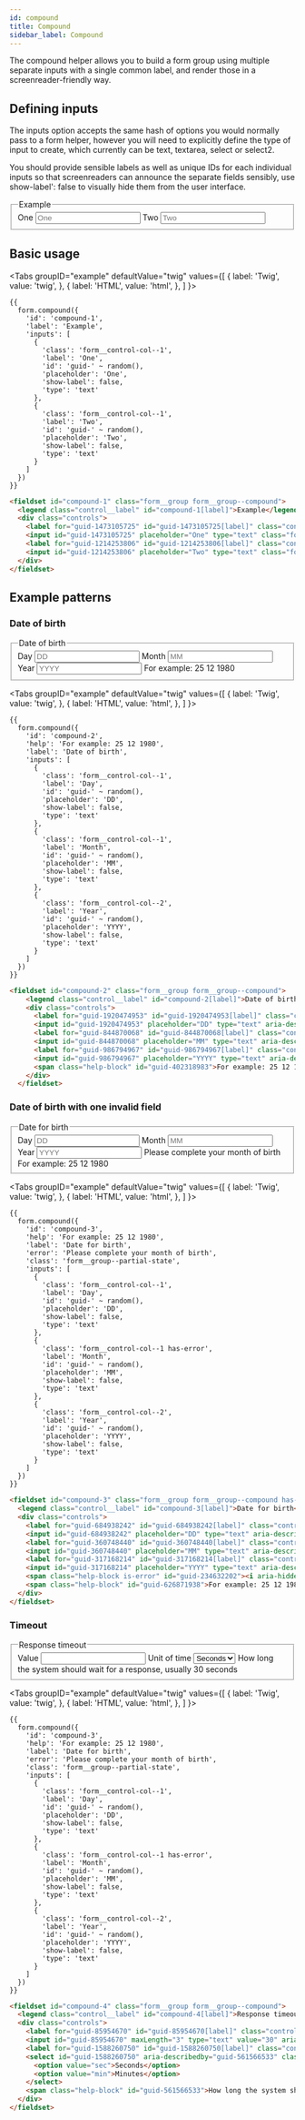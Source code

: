 ```yaml
---
id: compound
title: Compound
sidebar_label: Compound
---
```



The compound helper allows you to build a form group using multiple separate inputs with a single common label, and render those in a screenreader-friendly way.

## Defining inputs

The inputs option accepts the same hash of options you would normally pass to a form helper, however you will need to explicitly define the type of input to create, which currently can be text, textarea, select or select2.

You should provide sensible labels as well as unique IDs for each individual inputs so that screenreaders can announce the separate fields sensibly, use show-label': false to visually hide them from the user interface.

<div className="d-example">
  <fieldset id="compound-1" className="form__group form__group--compound">
    <legend className="control__label" id="compound-1[label]">Example</legend>
    <div className="controls">
      <label htmlFor="guid-1473105725" id="guid-1473105725[label]" className="control__label hide">One</label>
      <input id="guid-1473105725" placeholder="One" type="text" className="form__control form__control-col--1" />
      <label htmlFor="guid-1214253806" id="guid-1214253806[label]" className="control__label hide">Two</label>
      <input id="guid-1214253806" placeholder="Two" type="text" className="form__control form__control-col--1" />
    </div>
  </fieldset>
</div>

## Basic usage

<Tabs
  groupID="example"
  defaultValue="twig"
  values={[
    { label: 'Twig', value: 'twig', },
    { label: 'HTML', value: 'html', },
  ]
}>
<TabItem value="twig">

```twig
{{
  form.compound({
    'id': 'compound-1',
    'label': 'Example',
    'inputs': [
      {
        'class': 'form__control-col--1',
        'label': 'One',
        'id': 'guid-' ~ random(),
        'placeholder': 'One',
        'show-label': false,
        'type': 'text'
      },
      {
        'class': 'form__control-col--1',
        'label': 'Two',
        'id': 'guid-' ~ random(),
        'placeholder': 'Two',
        'show-label': false,
        'type': 'text'
      }
    ]
  })
}}
```

</TabItem>
<TabItem value="html">

```html
<fieldset id="compound-1" class="form__group form__group--compound">
  <legend class="control__label" id="compound-1[label]">Example</legend>
  <div class="controls">
    <label for="guid-1473105725" id="guid-1473105725[label]" class="control__label hide">One</label>
    <input id="guid-1473105725" placeholder="One" type="text" class="form__control form__control-col--1" />
    <label for="guid-1214253806" id="guid-1214253806[label]" class="control__label hide">Two</label>
    <input id="guid-1214253806" placeholder="Two" type="text" class="form__control form__control-col--1" />
  </div>
</fieldset>
```

</TabItem>
</Tabs>

## Example patterns

### Date of birth

<div className="d-example">
  <fieldset id="compound-2" className="form__group form__group--compound">
    <legend className="control__label" id="compound-2[label]">Date of birth</legend>
    <div className="controls">
      <label htmlFor="guid-1920474953" id="guid-1920474953[label]" className="control__label hide">Day</label>
      <input id="guid-1920474953" placeholder="DD" type="text" aria-describedby="guid-402318983" className="form__control form__control-col--1" />
      <label htmlFor="guid-844870068" id="guid-844870068[label]" className="control__label hide">Month</label>
      <input id="guid-844870068" placeholder="MM" type="text" aria-describedby="guid-402318983" className="form__control form__control-col--1" />
      <label htmlFor="guid-986794967" id="guid-986794967[label]" className="control__label hide">Year</label>
      <input id="guid-986794967" placeholder="YYYY" type="text" aria-describedby="guid-402318983" className="form__control form__control-col--2" />
      <span className="help-block" id="guid-402318983">For example: 25 12 1980</span>
    </div>
  </fieldset>
</div>

<Tabs
  groupID="example"
  defaultValue="twig"
  values={[
    { label: 'Twig', value: 'twig', },
    { label: 'HTML', value: 'html', },
  ]
}>
<TabItem value="twig">

```twig
{{
  form.compound({
    'id': 'compound-2',
    'help': 'For example: 25 12 1980',
    'label': 'Date of birth',
    'inputs': [
      {
        'class': 'form__control-col--1',
        'label': 'Day',
        'id': 'guid-' ~ random(),
        'placeholder': 'DD',
        'show-label': false,
        'type': 'text'
      },
      {
        'class': 'form__control-col--1',
        'label': 'Month',
        'id': 'guid-' ~ random(),
        'placeholder': 'MM',
        'show-label': false,
        'type': 'text'
      },
      {
        'class': 'form__control-col--2',
        'label': 'Year',
        'id': 'guid-' ~ random(),
        'placeholder': 'YYYY',
        'show-label': false,
        'type': 'text'
      }
    ]
  })
}}
```

</TabItem>
<TabItem value="html">

```html
<fieldset id="compound-2" class="form__group form__group--compound">
    <legend class="control__label" id="compound-2[label]">Date of birth</legend>
    <div class="controls">
      <label for="guid-1920474953" id="guid-1920474953[label]" class="control__label hide">Day</label>
      <input id="guid-1920474953" placeholder="DD" type="text" aria-describedby="guid-402318983" class="form__control form__control-col--1" />
      <label for="guid-844870068" id="guid-844870068[label]" class="control__label hide">Month</label>
      <input id="guid-844870068" placeholder="MM" type="text" aria-describedby="guid-402318983" class="form__control form__control-col--1" />
      <label for="guid-986794967" id="guid-986794967[label]" class="control__label hide">Year</label>
      <input id="guid-986794967" placeholder="YYYY" type="text" aria-describedby="guid-402318983" class="form__control form__control-col--2" />
      <span class="help-block" id="guid-402318983">For example: 25 12 1980</span>
    </div>
  </fieldset>
```

</TabItem>
</Tabs>

### Date of birth with one invalid field

<div className="d-example">
  <fieldset id="compound-3" className="form__group form__group--compound has-error form__group--partial-state">
    <legend className="control__label" id="compound-3[label]">Date for birth</legend>
    <div className="controls">
      <label htmlFor="guid-684938242" id="guid-684938242[label]" className="control__label hide">Day</label>
      <input id="guid-684938242" placeholder="DD" type="text" aria-describedby="guid-234632202 guid-626871938" className="form__control form__control-col--1" />
      <label htmlFor="guid-360748440" id="guid-360748440[label]" className="control__label hide">Month</label>
      <input id="guid-360748440" placeholder="MM" type="text" aria-describedby="guid-234632202 guid-626871938" className="form__control form__control-col--1 has-error" />
      <label htmlFor="guid-317168214" id="guid-317168214[label]" className="control__label hide">Year</label>
      <input id="guid-317168214" placeholder="YYYY" type="text" aria-describedby="guid-234632202 guid-626871938" className="form__control form__control-col--2" />
      <span className="help-block is-error" id="guid-234632202"><i aria-hidden="true" className="icon-warning-sign"></i> Please complete your month of birth</span>
      <span className="help-block" id="guid-626871938">For example: 25 12 1980</span>
    </div>
  </fieldset>
</div>

<Tabs
  groupID="example"
  defaultValue="twig"
  values={[
    { label: 'Twig', value: 'twig', },
    { label: 'HTML', value: 'html', },
  ]
}>
<TabItem value="twig">

```twig
{{
  form.compound({
    'id': 'compound-3',
    'help': 'For example: 25 12 1980',
    'label': 'Date for birth',
    'error': 'Please complete your month of birth',
    'class': 'form__group--partial-state',
    'inputs': [
      {
        'class': 'form__control-col--1',
        'label': 'Day',
        'id': 'guid-' ~ random(),
        'placeholder': 'DD',
        'show-label': false,
        'type': 'text'
      },
      {
        'class': 'form__control-col--1 has-error',
        'label': 'Month',
        'id': 'guid-' ~ random(),
        'placeholder': 'MM',
        'show-label': false,
        'type': 'text'
      },
      {
        'class': 'form__control-col--2',
        'label': 'Year',
        'id': 'guid-' ~ random(),
        'placeholder': 'YYYY',
        'show-label': false,
        'type': 'text'
      }
    ]
  })
}}
```

</TabItem>
<TabItem value="html">

```html
<fieldset id="compound-3" class="form__group form__group--compound has-error form__group--partial-state">
  <legend class="control__label" id="compound-3[label]">Date for birth</legend>
  <div class="controls">
    <label for="guid-684938242" id="guid-684938242[label]" class="control__label hide">Day</label>
    <input id="guid-684938242" placeholder="DD" type="text" aria-describedby="guid-234632202 guid-626871938" class="form__control form__control-col--1" />
    <label for="guid-360748440" id="guid-360748440[label]" class="control__label hide">Month</label>
    <input id="guid-360748440" placeholder="MM" type="text" aria-describedby="guid-234632202 guid-626871938" class="form__control form__control-col--1 has-error" />
    <label for="guid-317168214" id="guid-317168214[label]" class="control__label hide">Year</label>
    <input id="guid-317168214" placeholder="YYYY" type="text" aria-describedby="guid-234632202 guid-626871938" class="form__control form__control-col--2" />
    <span class="help-block is-error" id="guid-234632202"><i aria-hidden="true" class="icon-warning-sign"></i> Please complete your month of birth</span>
    <span class="help-block" id="guid-626871938">For example: 25 12 1980</span>
  </div>
</fieldset>
```

</TabItem>
</Tabs>

### Timeout

<div className="d-example">
  <fieldset id="compound-4" className="form__group form__group--compound">
    <legend className="control__label" id="compound-4[label]">Response timeout</legend>
    <div className="controls">
      <label htmlFor="guid-85954670" id="guid-85954670[label]" className="control__label hide">Value</label>
      <input id="guid-85954670" maxLength="3" type="text" defaultValue="30" aria-describedby="guid-561566533" className="form__control form__control-col--1" />
      <label htmlFor="guid-1588260750" id="guid-1588260750[label]" className="control__label hide">Unit of time</label>
      <select id="guid-1588260750" aria-describedby="guid-561566533" className="form__control u-width-auto select">
        <option defaultValue="sec">Seconds</option>
        <option defaultValue="min">Minutes</option>
      </select>
      <span className="help-block" id="guid-561566533">How long the system should wait for a response, usually 30 seconds</span>
    </div>
  </fieldset>
</div>

<Tabs
  groupID="example"
  defaultValue="twig"
  values={[
    { label: 'Twig', value: 'twig', },
    { label: 'HTML', value: 'html', },
  ]
}>
<TabItem value="twig">

```twig
{{
  form.compound({
    'id': 'compound-3',
    'help': 'For example: 25 12 1980',
    'label': 'Date for birth',
    'error': 'Please complete your month of birth',
    'class': 'form__group--partial-state',
    'inputs': [
      {
        'class': 'form__control-col--1',
        'label': 'Day',
        'id': 'guid-' ~ random(),
        'placeholder': 'DD',
        'show-label': false,
        'type': 'text'
      },
      {
        'class': 'form__control-col--1 has-error',
        'label': 'Month',
        'id': 'guid-' ~ random(),
        'placeholder': 'MM',
        'show-label': false,
        'type': 'text'
      },
      {
        'class': 'form__control-col--2',
        'label': 'Year',
        'id': 'guid-' ~ random(),
        'placeholder': 'YYYY',
        'show-label': false,
        'type': 'text'
      }
    ]
  })
}}
```

</TabItem>
<TabItem value="html">

```html
<fieldset id="compound-4" class="form__group form__group--compound">
  <legend class="control__label" id="compound-4[label]">Response timeout</legend>
  <div class="controls">
    <label for="guid-85954670" id="guid-85954670[label]" class="control__label hide">Value</label>
    <input id="guid-85954670" maxLength="3" type="text" value="30" aria-describedby="guid-561566533" class="form__control form__control-col--1" />
    <label for="guid-1588260750" id="guid-1588260750[label]" class="control__label hide">Unit of time</label>
    <select id="guid-1588260750" aria-describedby="guid-561566533" class="form__control u-width-auto select">
      <option value="sec">Seconds</option>
      <option value="min">Minutes</option>
    </select>
    <span class="help-block" id="guid-561566533">How long the system should wait for a response, usually 30 seconds</span>
  </div>
</fieldset>
```

</TabItem>
</Tabs>